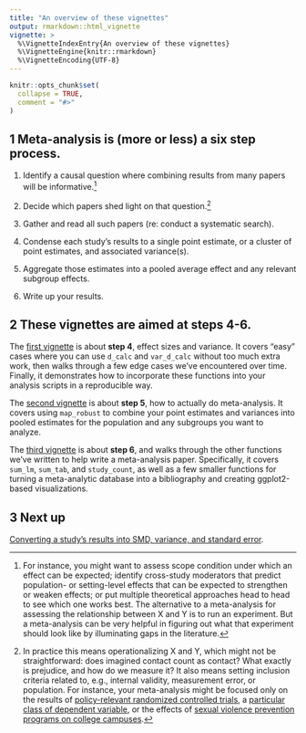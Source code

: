 ```yaml
---
title: "An overview of these vignettes"
output: rmarkdown::html_vignette
vignette: >
  %\VignetteIndexEntry{An overview of these vignettes}
  %\VignetteEngine{knitr::rmarkdown}
  %\VignetteEncoding{UTF-8}
---
```


```r
knitr::opts_chunk$set(
  collapse = TRUE,
  comment = "#>"
)
```

## 1 Meta-analysis is (more or less) a six step process.

1)  Identify a causal question where combining results from many papers will be informative.[^1]

2)  Decide which papers shed light on that question.[^2]

3)  Gather and read all such papers (re: conduct a systematic search).

4)  Condense each study's results to a single point estimate, or a cluster of point estimates, and associated variance(s).

5)  Aggregate those estimates into a pooled average effect and any relevant subgroup effects.

6)  Write up your results.

[^1]: For instance, you might want to assess scope condition under which an effect can be expected; identify cross-study moderators that predict population- or setting-level effects that can be expected to strengthen or weaken effects; or put multiple theoretical approaches head to head to see which one works best. The alternative to a meta-analysis for assessing the relationship between X and Y is to run an experiment. But a meta-analysis can be very helpful in figuring out what that experiment should look like by illuminating gaps in the literature.

[^2]: In practice this means operationalizing X and Y, which might not be straightforward: does imagined contact count as contact? What exactly is prejudice, and how do we measure it? It also means setting inclusion criteria related to, e.g., internal validity, measurement error, or population. For instance, your meta-analysis might be focused only on the results of [policy-relevant randomized controlled trials](https://www.cambridge.org/core/journals/behavioural-public-policy/article/contact-hypothesis-reevaluated/142C913E7FA9E121277B29E994124EC5), a [particular class of dependent variable](https://osf.io/a7g95/), or the effects of [sexual violence prevention programs on college campuses](https://www.jahonline.org/article/S1054-139X(23)00117-9/abstract).

## 2 These vignettes are aimed at steps 4-6.

The [first vignette](d-calc-vignette.html) is about **step 4**, effect sizes and variance. It covers "easy" cases where you can use `d_calc` and `var_d_calc` without too much extra work, then walks through a few edge cases we've encountered over time. Finally, it demonstrates how to incorporate these functions into your analysis scripts in a reproducible way.

The [second vignette](meta-analysis-vignette.html) is about **step 5**, how to actually do meta-analysis. It covers using `map_robust` to combine your point estimates and variances into pooled estimates for the population and any subgroups you want to analyze.

The [third vignette](writing-metas-vignette.html) is about **step 6**, and walks through the other functions we've written to help write a meta-analysis paper. Specifically, it covers `sum_lm`, `sum_tab`, and `study_count`, as well as a few smaller functions for turning a meta-analytic database into a bibliography and creating ggplot2-based visualizations.

## 3 Next up

[Converting a study's results into SMD, variance, and standard error](d-calc-vignette.html).

